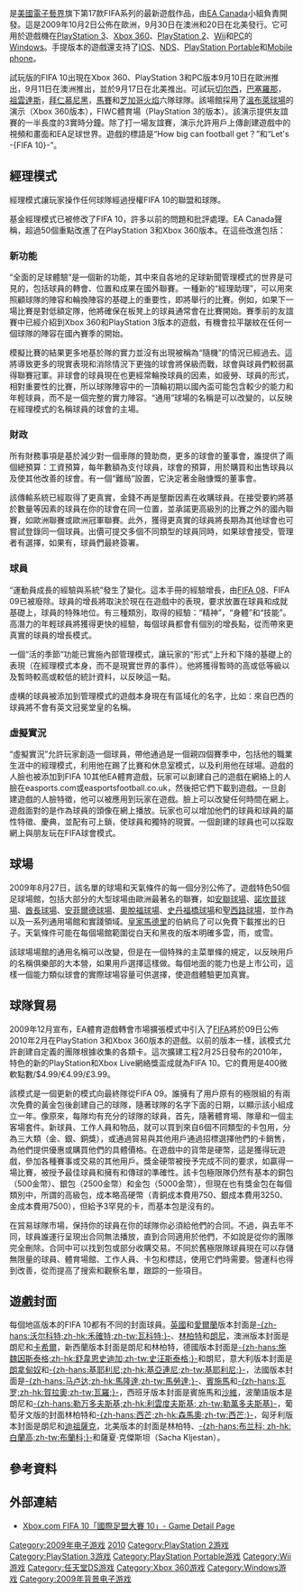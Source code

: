 {{copy edit|time=2010-07-29T05:44:52+00:00}}

{{noteTA
| G1=Games
| G2=football
| G3=uefa
| G4=南美球會
| G5=laliga
| G6=德甲
| G7=意甲
| G8=EPL
| G9=FAcup
| G10=PL
}}
{{Infobox VG
| title=FIFA 10
| english = FIFA Soccer 10
| image = File:Fifa-10.jpg
| developer = [[Electronic_Arts|Electronic Arts 加拿大]] (Xbox 360, PS3)<br>[[HB_Studios|HB Studios]] (PC, PSP, PS2)<ref>[http://www.hb-studios.com/games.php#Fifa10 FIFA 10] {{Wayback|url=http://www.hb-studios.com/games.php#Fifa10 |date=20111116073818 }}, hb-studios.com</ref><br>[[Sumo_Digital|Sumo Digital]] (Nintendo Wii)<br>[[Exient_Entertainment|Exient Entertainment]] (Nintendo DS)
| publisher = [[Electronic_Arts|EA Sports]]
| designer = David Rutter (PlayStation 3 and Xbox 360), Ian Jarvis (PC)
| series = [[FIFA系列|FIFA系列]]
| release = {{vgrelease|AU|2009年9月17日|NA|2009年9月17日|AUS|2009年9月11日|EU|2009年10月2日}}
| genre = [[體育類遊戲|體育類]]
| modes = [[單人電子遊戲|單人]], [[多人電子遊戲|多人]]
| platforms = [[PlayStation_3|PlayStation 3]], [[Xbox_360|Xbox 360]], [[Wii|Wii]], [[Microsoft_Windows|Microsoft Windows]], [[PlayStation_2|PlayStation 2]], [[Nintendo_DS|Nintendo DS]], [[PlayStation_Portable|PlayStation Portable]], [[iOS|iOS]], [[Android|Android]], [[Java_ME|Java ME]]
}}

{{vgname|FIFA 10|na=FIFA Soccer 10}}是[[美國|美國]][[電子藝界|電子藝界]]旗下第17款FIFA系列的最新遊戲作品，由[[EA_Canada|EA Canada]]小組負責開發。這是2009年10月2日公佈在歐洲，9月30日在澳洲和20日在北美發行。它可用於遊戲機在[[PlayStation_3|PlayStation 3]]、[[Xbox_360|Xbox 360]]、[[PlayStation_2|PlayStation 2]]、[[Wii|Wii]]和[[个人电脑|PC]]的[[Windows|Windows]]。手提版本的遊戲還支持了[[IOS|IOS]]、[[NDS|NDS]]、[[PlayStation_Portable|PlayStation Portable]]和[[Mobile_phone|Mobile phone]]。

試玩版的FIFA 10出現在Xbox 360、PlayStation 3和PC版本9月10日在歐洲推出，9月11日在澳洲推出，並於9月17日在北美推出。可試玩[[切尔西足球俱乐部|切尔西]]，[[巴塞羅那|巴塞羅那]]，[[祖雲達斯|祖雲達斯]]，[[拜仁慕尼黑|拜仁慕尼黑]]，[[馬賽|馬賽]]和[[芝加哥火焰|芝加哥火焰]]六隊球隊。該場館採用了[[溫布萊球場|溫布萊球場]]的演示（Xbox 360版本），FIWC體育場（PlayStation 3的版本）。該演示提供友誼賽的一半長度的3實時分鐘。除了打一場友誼賽，演示允許用戶上傳創建遊戲中的視頻和畫面和EA足球世界。遊戲的標語是“How big can football get？”和“Let's -{FIFA 10}-”。

== 經理模式 ==
經理模式讓玩家操作任何球隊經過授權FIFA 10的聯盟和球隊。

基金經理模式已被修改了FIFA 10，許多以前的問題和批評處理。EA Canada聲稱，超過50個重點改進了在PlayStation 3和Xbox 360版本。在這些改進包括：

=== 新功能 ===
“全面的足球體驗”是一個新的功能，其中來自各地的足球新聞管理模式的世界是可見的，包括球員的轉會、位置和成果在國外聯賽。一種新的“經理助理”，可以用來照顧球隊的陣容和輪換陣容的基礎上的重要性，即將舉行的比賽。例如，如果下一場比賽是對低額定隊，他將確保在板凳上的球員通常會在比賽開始。賽季前的友誼賽中已經介紹到Xbox 360和PlayStation 3版本的遊戲，有機會拉平皺紋在任何一個球隊的陣容在國內賽季的開始。

模擬比賽的結果更多地基於隊的實力並沒有出現被稱為“隨機”的情況已經過去。這將導致更多的現實表現和消除情況下更強的球會將保級而戰，球會與球員們較弱贏得聯賽冠軍。非球會的球員現在也更經常輪換球員的因素，如疲勞、球員的形式，相對重要性的比賽，所以球隊陣容中的一頂輪初期以國內盃可能包含較少的能力和年輕球員，而不是一個完整的實力陣容。“通用”球場的名稱是可以改變的，以反映在經理模式的名稱球員的球會的主場。

=== 財政 ===
所有財務事項是基於減少對一個車隊的贊助商，更多的球會的董事會，誰提供了兩個總預算：工資預算，每年數額為支付球員，球會的預算，用於購買和出售球員以及使其他改善的球會。有一個“難局”設置，它決定著金融慷慨的董事會。

該傳輸系統已經取得了更真實，金錢不再是壟斷因素在收購球員。在接受要約將基於數量等因素的球員在你的球會在同一位置，並承諾更高級別的比賽之外的國內聯賽，如歐洲聯賽或歐洲冠軍聯賽。此外，獲得更真實的球員將長期為其他球會也可嘗試登錄同一個球員。出價可提交多個不同類型的球員同時，如果球會接受，管理者有選擇，如果有，球員們最終簽署。

=== 球員 ===
“運動員成長的經驗與系統”發生了變化。這本手冊的經驗增長，由[[FIFA_08|FIFA 08]]、FIFA 09已被廢除。球員的增長將取決於現在在遊戲中的表現，要求放置在球員和成就基礎上，球員的特殊地位。有三種類別，取得的經驗：“精神”，“身體”和“技能”。高潛力的年輕球員將獲得更快的經驗，每個球員都會有個別的增長點，從而帶來更真實的球員的增長模式。

一個“活的季節”功能已實施內部管理模式，讓玩家的“形式”上升和下降的基礎上的表現（在經理模式本身，而不是現實世界的事件）。他將獲得暫時的高或低等級以及暫時較高或較低的統計資料，以反映這一點。

虛構的球員被添加到管理模式的遊戲本身現在有區域化的名字，比如：來自巴西的球員將不會有英文冠冕堂皇的名稱。

=== 虛擬實況 ===
“虛擬實況”允許玩家創造一個球員，帶他通過是一個親四個賽季中，包括他的職業生涯中的經理模式，利用他在踢了比賽和休息室模式，以及利用他在球場。遊戲的人臉也被添加到FIFA 10其他EA體育遊戲，玩家可以創建自己的遊戲在網絡上的人臉在easports.com或easportsfootball.co.uk，然後把它們下載到遊戲。一旦創建遊戲的人臉特徵，他可以被應用到玩家在遊戲。臉上可以改變任何時間在網上。遊戲面對的是作為球員的頭像在網上播放。玩家也可以增加他們的球員和球員的屬性特徵、慶典，並配有可上鎖，使球員和獨特的現實。一個創建的球員也可以採取網上與朋友玩在FIFA球會模式。

== 球場 ==
2009年8月27日，該名單的球場和天氣條件的每一個分別公佈了。遊戲特色50個足球場館，包括大部分的大型球場由歐洲最著名的聯賽，如[[安联球场_(慕尼黑)|安聯球場]]、[[諾坎普球場|諾坎普球場]]、[[酋長球場|酋長球場]]、[[安菲爾德球場|安菲爾德球場]]、[[奧脫福球場|奧脫福球場]]、[[史丹福橋球場|史丹福橋球場]]和[[聖西路球場|聖西路球場]]，並作為以及一系列通用場館和實踐領域。[[皇家馬德里|皇家馬德里]]的伯納烏了可以免費下載推出的日子。天氣條件可能在每個場館範圍從白天和黑夜的版本明確多雲，雨，或雪。

該球場場館的通用名稱可以改變，但是在一個特殊的主菜單條的規定，以反映用戶的名稱俱樂部的大本營，如果用戶選擇這樣做。每個地面的能力也是上市公司，這樣一個能力類似球會的實際球場容量可供選擇，使遊戲體驗更加真實。

== 球隊貿易 ==
2009年12月宣布，EA體育遊戲轉會市場擴張模式中引入了[[FIFA|FIFA]]將於09日公佈2010年2月在PlayStation 3和Xbox 360版本的遊戲。以前的版本一樣，該模式允許創建自定義的團隊根據收集的各類卡。這次擴建工程2月25日發布的2010年，特色的新的PlayStation和Xbox Live網絡獎盃成就為FIFA 10。它的費用是400微軟點數/$4.99/€4.99/£3.99。

該模式是一個更新的模式向最終隊從FIFA 09。誰擁有了用戶原有的極限組的有兩次免費的黃金包後創建自己的球隊，隨著球隊的名字下面的日期，以顯示該小組成立一年。像原來，每隊均有充分的球隊的球員，首先，隨著體育場、隊章和一個主客場套件。新球員、工作人員和物品，就可以買到來自6個不同類型的卡包用，分為三大類（金、銀、銅獎），或通過貿易與其他用戶通過招標選擇他們的卡銷售，為他們提供優惠或購買他們的具體價格。在遊戲中的貨幣是硬幣，這是獲得玩遊戲，參加各種賽事或交易的其他用戶。獎金硬幣被授予完成不同的要求，如贏得一場比賽，被授予最佳球員和擁有和傳球的準確性。該卡包極限隊仍然有基本的銅包（500金幣）、銀包（2500金幣）和金包（5000金幣），但現在也有獎金包在每個類別中，所謂的高級包，成本略高硬幣（青銅成本費用750、銀成本費用3250、金成本費用7500），但給予3罕見的卡，而基本包是沒有的。

在貿易球隊市場，保持你的球員在你的球隊你必須給他們的合同。不過，與去年不同，球員誰運行呈現出合同無法播放，直到合同適用於他們，不如說是從你的團隊完全刪除。合同中可以找到包或部分收購交易。不同於舊極限隊球員現在可以存儲無限量的球員、體育場館、工作人員、卡包和標誌，使用它們時需要。營運科也得到改善，從而提高了搜索和觀察名單，跟踪的一些項目。

== 遊戲封面 ==
每個地區版本的FIFA 10都有不同的封面球員。[[英國|英國]]和[[愛爾蘭|愛爾蘭]]版本封面是[[禾確特|-{zh-hans:沃尔科特;zh-hk:禾確特;zh-tw:瓦科特;}-]]、[[林柏特|林柏特]]和[[朗尼|朗尼]]，澳洲版本封面是朗尼和[[卡希爾|卡希爾]]，新西蘭版本封面是朗尼和林柏特，德國版本封面是[[舒韋恩史迪加|-{zh-hans:施魏因斯泰格;zh-hk:舒韋恩史迪加;zh-tw:史汪斯泰格;}-]]和朗尼，意大利版本封面是[[朗拿甸奴|朗拿甸奴]]和[[乔吉奥·基耶利尼|-{zh-hans:基耶利尼;zh-hk:基亞連尼;zh-tw:基耶利尼;}-]]，法國版本封面是[[馬隆達|-{zh-hans:马卢达;zh-hk:馬隆達;zh-tw:馬勞達;}-]]、[[賓施馬|賓施馬]]和[[纪尧姆·瓦罗|-{zh-hans:瓦罗;zh-hk:賀拉奧;zh-tw:瓦羅;}-]]，西班牙版本封面是賓施馬和[[沙維|沙維]]，波蘭語版本是朗尼和[[利雲度夫斯基|-{zh-hans:勒万多夫斯基;zh-hk:利雲度夫斯基; zh-tw:勒萬多夫斯基}-]]，葡萄牙文版的封面林柏特和[[森馬奧|-{zh-hans:西芒;zh-hk:森馬奧;zh-tw:西芒;}-]]，匈牙利版本封面是朗尼和[[巴拉斯·迪祖薩克|迪祖薩克]]，北美版本的封面是林柏特、[[庫奧特莫克·白蘭高|-{zh-hans:布兰科; zh-hk:白蘭高;zh-tw:布蘭科;}-]]和薩夏·克傑斯坦（Sacha Kljestan）。

== 參考資料 ==
{{reflist|30em}}

== 外部連結 ==
*[https://web.archive.org/web/20100624112727/http://www.xbox.com/zh-HK/games/f/fifa10/ Xbox.com FIFA 10「國際足盟大賽 10」- Game Detail Page]

{{FIFA系列|state=expanded}}

[[Category:2009年电子游戏|Category:2009年电子游戏]]
[[Category:FIFA系列|2010]]
[[Category:PlayStation_2游戏|Category:PlayStation 2游戏]]
[[Category:PlayStation_3游戏|Category:PlayStation 3游戏]]
[[Category:PlayStation_Portable游戏|Category:PlayStation Portable游戏]]
[[Category:Wii游戏|Category:Wii游戏]]
[[Category:任天堂DS游戏|Category:任天堂DS游戏]]
[[Category:Xbox_360游戏|Category:Xbox 360游戏]]
[[Category:Windows游戏|Category:Windows游戏]]
[[Category:2009年背景电子游戏|Category:2009年背景电子游戏]]